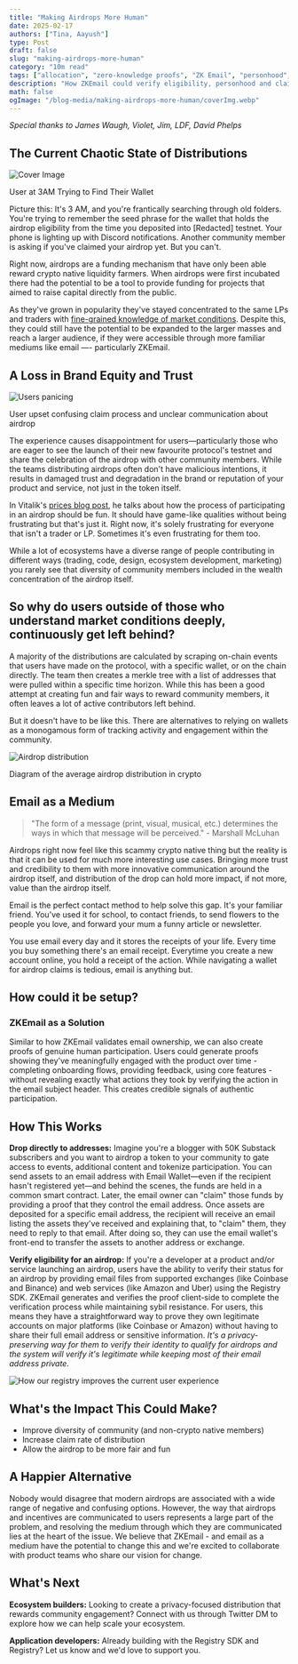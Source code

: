 ```yaml
---
title: "Making Airdrops More Human"
date: 2025-02-17
authors: ["Tina, Aayush"]
type: Post
draft: false
slug: "making-airdrops-more-human"
category: "10m read"
tags: ["allocation", "zero-knowledge proofs", "ZK Email", "personhood", "uniqueness", "verification"]
description: "How ZKEmail could verify eligibility, personhood and claim tokens through your inbox."
math: false
ogImage: "/blog-media/making-airdrops-more-human/coverImg.webp"
---
```

*Special thanks to James Waugh, Violet, Jim, LDF, David Phelps*

## The Current Chaotic State of Distributions

<img src="/blog-media/making-airdrops-more-human/coverImg.webp" alt="Cover Image"/>
<p className="text-center text-sm italic mb-6">User at 3AM Trying to Find Their Wallet</p>

Picture this: It's 3 AM, and you're frantically searching through old folders. You're trying to remember the seed phrase for the wallet that holds the airdrop eligibility from the time you deposited into [Redacted] testnet. Your phone is lighting up with Discord notifications. Another community member is asking if you've claimed your airdrop yet. But you can't.

Right now, airdrops are a funding mechanism that have only been able reward crypto native liquidity farmers. When airdrops were first incubated there had the potential to be a tool to provide funding for projects that aimed to raise capital directly from the public.

As they've grown in popularity they've stayed concentrated to the same LPs and traders with [fine-grained knowledge of market conditions](https://vitalik.eth.limo/general/2021/08/22/prices.html). Despite this, they could still have the potential to be expanded to the larger masses and reach a larger audience, if they were accessible through more familiar mediums like email —- particularly ZKEmail.

## A Loss in Brand Equity and Trust
<img src="/blog-media/making-airdrops-more-human/panicingUsers.webp" alt="Users panicing"/>
<p className="text-center text-sm italic mb-6">User upset confusing claim process and unclear communication about airdrop</p>

The experience causes disappointment for users—particularly those who are eager to see the launch of their new favourite protocol's testnet and share the celebration of the airdrop with other community members. While the teams distributing airdrops often don't have malicious intentions, it results in damaged trust and degradation in the brand or reputation of your product and service, not just in the token itself.

In Vitalik's [prices blog post](), he talks about how the process of participating in an airdrop should be fun. It should have game-like qualities without being frustrating but that's just it. Right now, it's solely frustrating for everyone that isn't a trader or LP. Sometimes it's even frustrating for them too.

While a lot of ecosystems have a diverse range of people contributing in different ways (trading, code, design, ecosystem development, marketing) you rarely see that diversity of community members included in the wealth concentration of the airdrop itself.

## So why do users outside of those who understand market conditions deeply, continuously get left behind?

A majority of the distributions are calculated by scraping on-chain events that users have made on the protocol, with a specific wallet, or on the chain directly. The team then creates a merkle tree with a list of addresses that were pulled within a specific time horizon. While this has been a good attempt at creating fun and fair ways to reward community members, it often leaves a lot of active contributors left behind.

But it doesn't have to be like this. There are alternatives to relying on wallets as a monogamous form of tracking activity and engagement within the community.

<img src="/blog-media/making-airdrops-more-human/airdropDistribution.webp" alt="Airdrop distribution"/>
<p className="text-center text-sm italic mb-6">Diagram of the average airdrop distribution in crypto </p>


## Email as a Medium

> "The form of a message (print, visual, musical, etc.) determines the ways in which that message will be perceived." - Marshall McLuhan

Airdrops right now feel like this scammy crypto native thing but the reality is that it can be used for much more interesting use cases. Bringing more trust and credibility to them with more innovative communication around the airdrop itself, and distribution of the drop can hold more impact, if not more, value than the airdrop itself.

Email is the perfect contact method to help solve this gap. It's your familiar friend. You've used it for school, to contact friends, to send flowers to the people you love, and forward your mum a funny article or newsletter.

You use email every day and it stores the receipts of your life. Every time you buy something there's an email receipt. Everytime you create a new account online, you hold a receipt of the action. While navigating a wallet for airdrop claims is tedious, email is anything but.

## How could it be setup? 

### ZKEmail as a Solution

Similar to how ZKEmail validates email ownership, we can also create proofs of genuine human participation. Users could generate proofs showing they've meaningfully engaged with the product over time - completing onboarding flows, providing feedback, using core features - without revealing exactly what actions they took by verifying the action in the email subject header. This creates credible signals of authentic participation.

## How This Works

**Drop directly to addresses:** Imagine you're a blogger with 50K Substack subscribers and you want to airdrop a token to your community to gate access to events, additional content and tokenize participation. You can send assets to an email address with Email Wallet—even if the recipient hasn't registered yet—and behind the scenes, the funds are held in a common smart contract. Later, the email owner can "claim" those funds by providing a proof that they control the email address. Once assets are deposited for a specific email address, the recipient will receive an email listing the assets they've received and explaining that, to "claim" them, they need to reply to that email. After doing so, they can use the email wallet's front-end to transfer the assets to another address or exchange.

**Verify eligibility for an airdrop:** If you're a developer at a product and/or service launching an airdrop, users have the ability to verify their status for an airdrop by providing email files from supported exchanges (like Coinbase and Binance) and web services (like Amazon and Uber) using the Registry SDK. ZKEmail generates and verifies the proof client-side to complete the verification process while maintaining sybil resistance. For users, this means they have a straightforward way to prove they own legitimate accounts on major platforms (like Coinbase or Amazon) without having to share their full email address or sensitive information. *It's a privacy-preserving way for them to verify their identity to qualify for airdrops and the system will verify it's legitimate while keeping most of their email address private.*

<img src="/blog-media/making-airdrops-more-human/registryUX.webp" alt="How our registry improves the current user experience"/>


## What's the Impact This Could Make?

- Improve diversity of community (and non-crypto native members)
- Increase claim rate of distribution
- Allow the airdrop to be more fair and fun

## A Happier Alternative

Nobody would disagree that modern airdrops are associated with a wide range of negative and confusing options. However, the way that airdrops and incentives are communicated to users represents a large part of the problem, and resolving the medium through which they are communicated lies at the heart of the issue. We believe that ZKEmail - and email as a medium have the potential to change this and we're excited to collaborate with product teams who share our vision for change.

## What's Next

**Ecosystem builders:** Looking to create a privacy-focused distribution that rewards community engagement? Connect with us through Twitter DM to explore how we can help scale your ecosystem.

**Application developers:** Already building with the Registry SDK and Registry? Let us know and we'd love to support you.